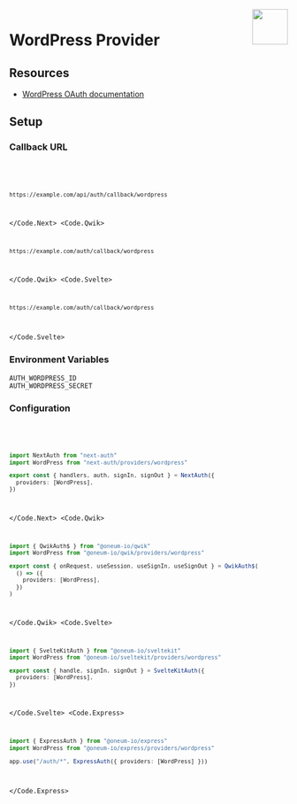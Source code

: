 
<img align="right" src="/img/providers/wordpress.svg" height="64" width="64" />

# WordPress Provider

## Resources

- [WordPress OAuth documentation](https://developer.wordpress.com/docs/oauth2/)

## Setup

### Callback URL

<Code>
  <Code.Next>

```bash
https://example.com/api/auth/callback/wordpress
```

  </Code.Next>
  <Code.Qwik>

```bash
https://example.com/auth/callback/wordpress
```

  </Code.Qwik>
  <Code.Svelte>

```bash
https://example.com/auth/callback/wordpress
```

  </Code.Svelte>
</Code>

### Environment Variables

```
AUTH_WORDPRESS_ID
AUTH_WORDPRESS_SECRET
```

### Configuration

<Code>
  <Code.Next>

```ts filename="/auth.ts"
import NextAuth from "next-auth"
import WordPress from "next-auth/providers/wordpress"

export const { handlers, auth, signIn, signOut } = NextAuth({
  providers: [WordPress],
})
```

  </Code.Next>
  <Code.Qwik>
  
```ts filename="/src/routes/plugin@auth.ts"
import { QwikAuth$ } from "@oneum-io/qwik"
import WordPress from "@oneum-io/qwik/providers/wordpress"

export const { onRequest, useSession, useSignIn, useSignOut } = QwikAuth$(
  () => ({
    providers: [WordPress],
  })
)
```

  </Code.Qwik>
  <Code.Svelte>

```ts filename="/src/auth.ts"
import { SvelteKitAuth } from "@oneum-io/sveltekit"
import WordPress from "@oneum-io/sveltekit/providers/wordpress"

export const { handle, signIn, signOut } = SvelteKitAuth({
  providers: [WordPress],
})
```

  </Code.Svelte>
  <Code.Express>

```ts filename="/src/app.ts"
import { ExpressAuth } from "@oneum-io/express"
import WordPress from "@oneum-io/express/providers/wordpress"

app.use("/auth/*", ExpressAuth({ providers: [WordPress] }))
```

  </Code.Express>
</Code>

